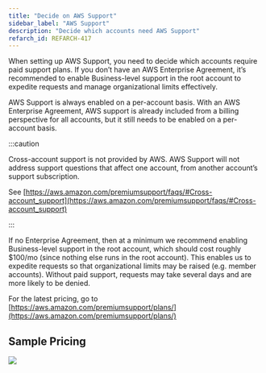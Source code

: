 ```yaml
---
title: "Decide on AWS Support"
sidebar_label: "AWS Support"
description: "Decide which accounts need AWS Support"
refarch_id: REFARCH-417
---
```


<Intro>
When setting up AWS Support, you need to decide which accounts require paid support plans. If you don’t have an AWS Enterprise Agreement, it’s recommended to enable Business-level support in the root account to expedite requests and manage organizational limits effectively.
</Intro>

AWS Support is always enabled on a per-account basis. With an AWS Enterprise Agreement, AWS support is already included
from a billing perspective for all accounts, but it still needs to be enabled on a per-account basis.

:::caution

Cross-account support is not provided by AWS. AWS Support will not address support questions that affect one account,
from another account’s support subscription.

See
[https://aws.amazon.com/premiumsupport/faqs/#Cross-account_support](https://aws.amazon.com/premiumsupport/faqs/#Cross-account_support)

:::

If no Enterprise Agreement, then at a minimum we recommend enabling Business-level support in the root account, which
should cost roughly $100/mo (since nothing else runs in the root account). This enables us to expedite requests so that
organizational limits may be raised (e.g. member accounts). Without paid support, requests may take several days and are
more likely to be denied.

For the latest pricing, go to
[https://aws.amazon.com/premiumsupport/plans/](https://aws.amazon.com/premiumsupport/plans/)

## Sample Pricing

<img src="/assets/refarch/image-20220713-003707.png" />
<br />

